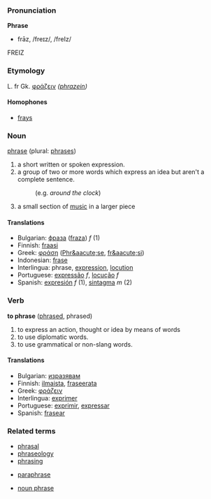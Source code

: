 ===Pronunciation===
'''Phrase'''
*frāz, /freɪz/, /freIz/
FREIZ
===Etymology===

L. fr Gk. [[φράζειν]] ''([[phrazein]])''
====Homophones====
*[[frays]]

===Noun===
[[phrase]] (plural: [[phrases]])

# a short written or spoken expression.
# a group of two or more words which express an idea but aren't a complete sentence.
#:(e.g. ''around the clock'')
# a small section of [[music]] in a larger piece

====Translations====
*Bulgarian: [[фраза]] ([[fraza]]) ''f'' (1)
*Finnish: [[fraasi]]
*Greek: [[φράση]] ([[Phr&aacute;se]], [[fr&aacute;si]])
*Indonesian: [[frase]]
*Interlingua: phrase, [[expression]], [[locution]]
*Portuguese: [[expressão]] ''f'', [[locução]] ''f''
*Spanish: [[expresión]] ''f'' (1), [[sintagma]] ''m'' (2)

===Verb===
'''to phrase''' ([[phrased]], phrased)

# to express an action, thought or idea by means of words
# to use diplomatic words.
# to use grammatical or non-slang words.

====Translations====
*Bulgarian: [[изразявам]]
*Finnish: [[ilmaista]], [[fraseerata]]
*Greek: [[φράζειν]]
*Interlingua: [[exprimer]]
*Portuguese: [[exprimir]], [[expressar]]
*Spanish: [[frasear]]

===Related terms===
*[[phrasal]]
*[[phraseology]]
*[[phrasing]]

*[[paraphrase]]

*[[noun phrase]]